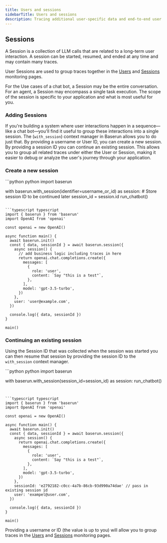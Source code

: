 ```yaml
---
title: Users and sessions
sidebarTitle: Users and sessions
description: Tracing additional user-specific data and end-to-end user journeys
---
```


## Sessions

A Session is a collection of LLM calls that are related to a long-term user interaction. A session can be started, resumed, and ended at any time and may contain many traces.

User Sessions are used to group traces together in the [Users](https://baserun.ai/monitoring/users) and [Sessions](https://baserun.ai/monitoring/user-sessions) monitoring pages.

For the Use cases of a chat bot, a Session may be the entire conversation. For an agent, a Session may encompass a single task execution. The scope of the session is specific to your application and what is most useful for you.

### Adding Sessions

If you're building a system where user interactions happen in a sequence—like a chat bot—you'll find it useful to group these interactions into a single session. The (`with_session`) context manager in Baserun allows you to do just that. By providing a username or User ID, you can create a new session. By providing a session ID you can continue an existing session. This allows you to group all related traces under either the User or Session, making it easier to debug or analyze the user's journey through your application.

### Create a new session

<CodeGroup>
```python python
import baserun
   
with baserun.with_session(identifier=username_or_id) as session:
    # Store session ID to be continued later
    session_id = session.id
    run_chatbot()
```

```typescript typescript
import { baserun } from 'baserun'
import OpenAI from 'openai'

const openai = new OpenAI()

async function main() {
  await baserun.init()
  const { data, sessionId } = await baserun.session({
    async session() {
      // add business logic including traces in here
      return openai.chat.completions.create({
        messages: [
          {
            role: 'user',
            content: `Say "this is a test"`,
          },
        ],
        model: 'gpt-3.5-turbo',
      })
    },
    user: 'user@example.com',
  })

  console.log({ data, sessionId })
}

main()
```

</CodeGroup>

### Continuing an existing session

Using the Session ID that was collected when the session was started you can then resume that session by providing the session ID to the `with_session` context manager.

<CodeGroup>
```python python
import baserun

with baserun.with_session(session_id=session_id) as session:
    run_chatbot()

````


```typescript typescript
import { baserun } from 'baserun'
import OpenAI from 'openai'

const openai = new OpenAI()

async function main() {
  await baserun.init()
  const { data, sessionId } = await baserun.session({
    async session() {
      return openai.chat.completions.create({
        messages: [
          {
            role: 'user',
            content: `Say "this is a test"`,
          },
        ],
        model: 'gpt-3.5-turbo',
      })
    },
    sessionId: 'e2792182-c0cc-4a7b-86cb-93d990a74dae' // pass in existing session id
    user: 'exampel@user.com',
  })

  console.log({ data, sessionId })
}

main()
````

</CodeGroup>

Providing a username or ID (the value is up to you) will allow you to group traces in the [Users](https://baserun.ai/monitoring/users) and [Sessions](https://baserun.ai/monitoring/user-sessions) monitoring pages.

```

```
